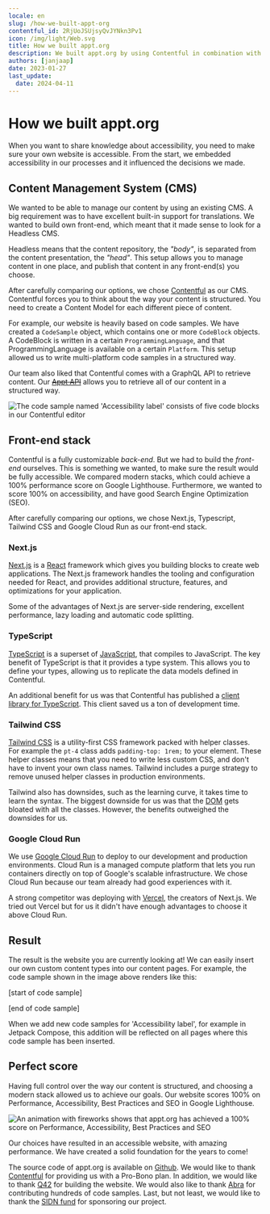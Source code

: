 ```yaml
---
locale: en
slug: /how-we-built-appt-org
contentful_id: 2RjUoJSUjsyQvJYNkn3Pv1
icon: /img/light/Web.svg
title: How we built appt.org
description: We built appt.org by using Contentful in combination with Next.js, Typescript, Tailwind CSS and Google Cloud Run.
authors: [janjaap]
date: 2023-01-27
last_update:
  date: 2024-04-11
---
```


# How we built appt.org

When you want to share knowledge about accessibility, you need to make sure your own website is accessible. From the start, we embedded accessibility in our processes and it influenced the decisions we made.

## Content Management System (CMS)

We wanted to be able to manage our content by using an existing CMS. A big requirement was to have excellent built-in support for translations. We wanted to build own front-end, which meant that it made sense to look for a Headless CMS.

Headless means that the content repository, the *"body"*, is separated from the content presentation, the *"head"*. This setup allows you to manage content in one place, and publish that content in any front-end(s) you choose.

After carefully comparing our options, we chose [Contentful](https://www.contentful.com/) as our CMS. Contentful forces you to think about the way your content is structured. You need to create a Content Model for each different piece of content.

For example, our website is heavily based on code samples. We have created a `CodeSample` object, which contains one or more `CodeBlock` objects. A CodeBlock is written in a certain `ProgrammingLanguage`, and that ProgrammingLanguage is available on a certain `Platform`. This setup allowed us to write multi-platform code samples in a structured way.

Our team also liked that Contentful comes with a GraphQL API to retrieve content. Our ~~[Appt API](/en/appt-api)~~ allows you to retrieve all of our content in a structured way.

<Image src="/img/light/Screenshot 2023-01-26 at 15.55.29.png" alt="The code sample named 'Accessibility label' consists of five code blocks in our Contentful editor"/>

## Front-end stack

Contentful is a fully customizable *back-end*. But we had to build the *front-end* ourselves. This is something we wanted, to make sure the result would be fully accessible. We compared modern stacks, which could achieve a 100% performance score on Google Lighthouse. Furthermore, we wanted to score 100% on accessibility, and have good Search Engine Optimization (SEO).

After carefully comparing our options, we chose Next.js, Typescript, Tailwind CSS and Google Cloud Run as our front-end stack.

### Next.js

[Next.js](https://nextjs.org/) is a [React](https://reactjs.org/) framework which gives you building blocks to create web applications. The Next.js framework handles the tooling and configuration needed for React, and provides additional structure, features, and optimizations for your application.

Some of the advantages of Next.js are server-side rendering, excellent performance, lazy loading and automatic code splitting.

### TypeScript

[TypeScript](https://www.typescriptlang.org/) is a superset of [JavaScript](https://developer.mozilla.org/en-US/docs/Web/JavaScript), that compiles to JavaScript. The key benefit of TypeScript is that it provides a type system. This allows you to define your types, allowing us to replicate the data models defined in Contentful.

An additional benefit for us was that Contentful has published a [client library for TypeScript](https://github.com/contentful/contentful.js). This client saved us a ton of development time.

### Tailwind CSS

[Tailwind CSS](https://tailwindcss.com/) is a utility-first CSS framework packed with helper classes. For example the `pt-4` class adds `padding-top: 1rem;` to your element. These helper classes means that you need to write less custom CSS, and don't have to invent your own class names. Tailwind includes a purge strategy to remove unused helper classes in production environments.

Tailwind also has downsides, such as the learning curve, it takes time to learn the syntax. The biggest downside for us was that the [DOM](https://developer.mozilla.org/en-US/docs/Web/API/Document_Object_Model/Introduction) gets bloated with all the classes. However, the benefits outweighed the downsides for us.

### Google Cloud Run

We use [Google Cloud Run](https://cloud.google.com/run) to deploy to our development and production environments. Cloud Run is a managed compute platform that lets you run containers directly on top of Google's scalable infrastructure. We chose Cloud Run because our team already had good experiences with it.

A strong competitor was deploying with [Vercel](https://vercel.com/solutions/nextjs), the creators of Next.js. We tried out Vercel but for us it didn't have enough advantages to choose it above Cloud Run.

## Result

The result is the website you are currently looking at! We can easily insert our own custom content types into our content pages. For example, the code sample shown in the image above renders like this:

[start of code sample]

<CodeSample id="accessibility-label" locale="en"/>

[end of code sample]

When we add new code samples for 'Accessibility label', for example in Jetpack Compose, this addition will be reflected on all pages where this code sample has been inserted.

## Perfect score

Having full control over the way our content is structured, and choosing a modern stack allowed us to achieve our goals. Our website scores 100% on Performance, Accessibility, Best Practices and SEO in Google Lighthouse.

<Image src="/img/light/Screenshot 2023-01-27 at 12.23.40.png" alt="An animation with fireworks shows that appt.org has achieved a 100% score on Performance, Accessibility, Best Practices and SEO"/>

Our choices have resulted in an accessible website, with amazing performance. We have created a solid foundation for the years to come!

The source code of appt.org is available on [Github](https://github.com/appt-org/appt-org). We would like to thank [Contentful](https://www.contentful.com/) for providing us with a Pro-Bono plan. In addition, we would like to thank [Q42](https://www.q42.nl/en) for building the website. We would also like to thank [Abra](https://abra.nl/en/) for contributing hundreds of code samples. Last, but not least, we would like to thank the [SIDN fund](https://www.sidnfonds.nl/excerpt) for sponsoring our project.
